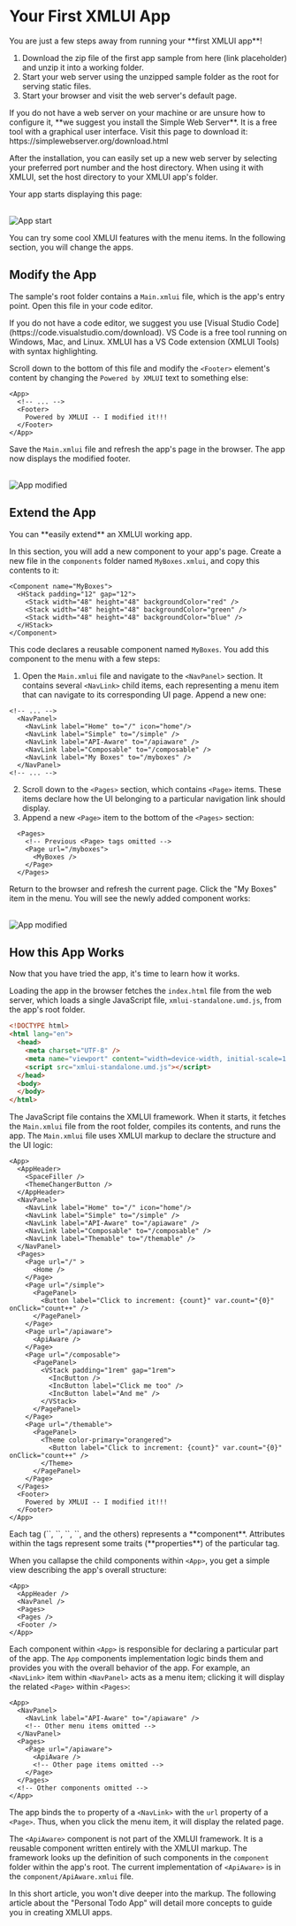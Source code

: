 
# Your First XMLUI App

<Callout type="info" emoji="💡">
You are just a few steps away from running your **first XMLUI app**! 
</Callout>

1. Download the zip file of the first app sample from here (link placeholder) and unzip it into a working folder.
2. Start your web server using the unzipped sample folder as the root for serving static files.
3. Start your browser and visit the web server's default page.

<Callout>
If you do not have a web server on your machine or are unsure how to configure it, **we suggest you install the Simple Web Server**. It is a free tool with a graphical user interface. Visit this page to download it: https://simplewebserver.org/download.html

After the installation, you can easily set up a new web server by selecting your preferred port number and the host directory. When using it with XMLUI, set the host directory to your XMLUI app's folder.
</Callout> 

Your app starts displaying this page:

<br/>
<Image alt="App start" src="/resources/images/get-started/app-start.png" />

You can try some cool XMLUI features with the menu items. In the following section, you will change the apps.

## Modify the App

The sample's root folder contains a `Main.xmlui` file, which is the app's entry point. Open this file in your code editor.

<Callout type="info">
  If you do not have a code editor, we suggest you use [Visual Studio Code](https://code.visualstudio.com/download). VS Code is a free tool running on Windows, Mac, and Linux. XMLUI has a VS Code extension (XMLUI Tools) with syntax highlighting.
</Callout>

Scroll down to the bottom of this file and modify the `<Footer>` element's content by changing the `Powered by XMLUI` text to something else:

```ueml copy /I modified it!!!/ filename="Main.xmlui"
<App>
  <!-- ... -->
  <Footer>
    Powered by XMLUI -- I modified it!!!
  </Footer>
</App>
```

Save the `Main.xmlui` file and refresh the app's page in the browser. The app now displays the modified footer.

<br/>
<Image alt="App modified" src="/resources/images/get-started/app-modified.png" />

## Extend the App

<Callout type="info" emoji="💡">
  You can **easily extend** an XMLUI working app.
</Callout>

In this section, you will add a new component to your app's page.
Create a new file in the `components` folder named `MyBoxes.xmlui`, and copy this contents to it:

```ueml copy filename="components/MyBoxes.xmlui"
<Component name="MyBoxes">
  <HStack padding="12" gap="12">
    <Stack width="48" height="48" backgroundColor="red" />
    <Stack width="48" height="48" backgroundColor="green" />
    <Stack width="48" height="48" backgroundColor="blue" />
  </HStack>
</Component>
```

This code declares a reusable component named `MyBoxes`. You add this component to the menu with a few steps:

1. Open the `Main.xmlui` file and navigate to the `<NavPanel>` section. It contains several `<NavLink>` child items, each representing a menu item that can navigate to its corresponding UI page. Append a new one:

```ueml copy {7}
<!-- ... -->
  <NavPanel>
    <NavLink label="Home" to="/" icon="home"/>
    <NavLink label="Simple" to="/simple" />
    <NavLink label="API-Aware" to="/apiaware" />
    <NavLink label="Composable" to="/composable" />
    <NavLink label="My Boxes" to="/myboxes" />
  </NavPanel>
<!-- ... -->
```

2. Scroll down to the `<Pages>` section, which contains `<Page>` items. These items declare how the UI belonging to a particular navigation link should display.
3. Append a new `<Page>` item to the bottom of the `<Pages>` section:

```ueml copy {3-5}
  <Pages>
    <!-- Previous <Page> tags omitted -->
    <Page url="/myboxes">
      <MyBoxes />
    </Page>
  </Pages>
```

Return to the browser and refresh the current page. Click the "My Boxes" item in the menu. You will see the newly added component works:

<br/>
<Image alt="App modified" src="/resources/images/get-started/app-with-boxes.png" />

## How this App Works

<Callout type="info" emoji="💡">
  Now that you have tried the app, it's time to learn how it works.
</Callout>

Loading the app in the browser fetches the `index.html` file from the web server, which loads a single JavaScript file, `xmlui-standalone.umd.js`, from the app's root folder.

```html filename="index.html" /xmlui-standalone.umd.js/
<!DOCTYPE html>
<html lang="en">
  <head>
    <meta charset="UTF-8" />
    <meta name="viewport" content="width=device-width, initial-scale=1.0" />
    <script src="xmlui-standalone.umd.js"></script>
  </head>
  <body>
  </body>
</html>
```

The JavaScript file contains the XMLUI framework. When it starts, it fetches the `Main.xmlui` file from the root folder, compiles its contents, and runs the app. The `Main.xmlui` file uses XMLUI markup to declare the structure and the UI logic:

```ueml filename="Main.xmlui"
<App>
  <AppHeader>
    <SpaceFiller />
    <ThemeChangerButton />
  </AppHeader>
  <NavPanel>
    <NavLink label="Home" to="/" icon="home"/>
    <NavLink label="Simple" to="/simple" />
    <NavLink label="API-Aware" to="/apiaware" />
    <NavLink label="Composable" to="/composable" />
    <NavLink label="Themable" to="/themable" />
  </NavPanel>
  <Pages>
    <Page url="/" >
      <Home />
    </Page>
    <Page url="/simple">
      <PagePanel>
        <Button label="Click to increment: {count}" var.count="{0}" onClick="count++" />
      </PagePanel> 
    </Page>
    <Page url="/apiaware">
      <ApiAware />
    </Page>
    <Page url="/composable">
      <PagePanel>
        <VStack padding="1rem" gap="1rem">
          <IncButton />
          <IncButton label="Click me too" />
          <IncButton label="And me" />
        </VStack> 
      </PagePanel>
    </Page>  
    <Page url="/themable">
      <PagePanel>
        <Theme color-primary="orangered">
          <Button label="Click to increment: {count}" var.count="{0}" onClick="count++" />
        </Theme>
      </PagePanel> 
    </Page>
  </Pages>
  <Footer>
    Powered by XMLUI -- I modified it!!!
  </Footer>
</App>
```

<Callout type="info" emoji="💡">
  Each tag (`<App>`, `<AppHeader>`, `<NavPanel>`, `<Pages>`, and the others) represents a **component**. Attributes within the tags represent some traits (**properties**) of the particular tag. 
</Callout>

When you callapse the child components within `<App>`, you get a simple view describing the app's overall structure:

```ueml filename="Main.xmlui"
<App>
  <AppHeader />
  <NavPanel />
  <Pages>
  <Pages />
  <Footer />
</App>
```

Each component within `<App>` is responsible for declaring a particular part of the app. The `App` components implementation logic binds them and provides you with the overall behavior of the app. For example, an `<NavLink>` item within `<NavPanel>` acts as a menu item; clicking it will display the related `<Page>` within `<Pages>`:

```ueml filename="Main.xmlui"
<App>
  <NavPanel>
    <NavLink label="API-Aware" to="/apiaware" />
    <!-- Other menu items omitted -->
  </NavPanel>
  <Pages>
    <Page url="/apiaware">
      <ApiAware />
      <!-- Other page items omitted -->
    </Page>
  </Pages>
  <!-- Other components omitted -->
</App>
```

The app binds the `to` property of a `<NavLink>` with the `url` property of a `<Page>`. Thus, when you click the menu item, it will display the related page.

The `<ApiAware>` component is not part of the XMLUI framework. It is a reusable component written entirely with the XMLUI markup. The framework looks up the definition of such components in the `component` folder within the app's root. The current implementation of `<ApiAware>` is in the `component/ApiAware.xmlui` file.

In this short article, you won't dive deeper into the markup. The following article about the "Personal Todo App" will detail more concepts to guide you in creating XMLUI apps.